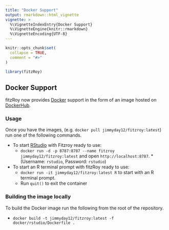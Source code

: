 ```yaml
---
title: "Docker Support"
output: rmarkdown::html_vignette
vignette: >
  %\VignetteIndexEntry{Docker Support}
  %\VignetteEngine{knitr::rmarkdown}
  %\VignetteEncoding{UTF-8}
---
```


```r
knitr::opts_chunk$set(
  collapse = TRUE,
  comment = "#>"
)
```

```r
library(fitzRoy)
```

## Docker Support

fitzRoy now provides [Docker](https://www.docker.com/get-started/) support in the form of an image hosted on [DockerHub](https://hub.docker.com/r/jimmyday12/fitzroy/).

### Usage
 
Once you have the images, (e.g. `docker pull jimmyday12/fitzroy:latest`) run one of the following commands.

* To start [RStudio](https://www.rstudio.com/) with Fitzroy ready to use:
  * `docker run -d -p 8787:8787 --name fitzroy jimmyday12/fitzroy:latest` and open `http://localhost:8787`.  *(Username: `rstudio`, Password: `rstudio`)
* To start an R terminal prompt with fitzRoy ready to use:
  * `docker run -it jimmyday12/fitzroy:latest R` to start with an R terminal prompt.
  * Run `quit()` to exit the container

### Building the image locally

To build the Docker image run the following from the root of the repository.

* `docker build -t jimmyday12/fitzroy:latest -f docker/rstudio/Dockerfile .`

